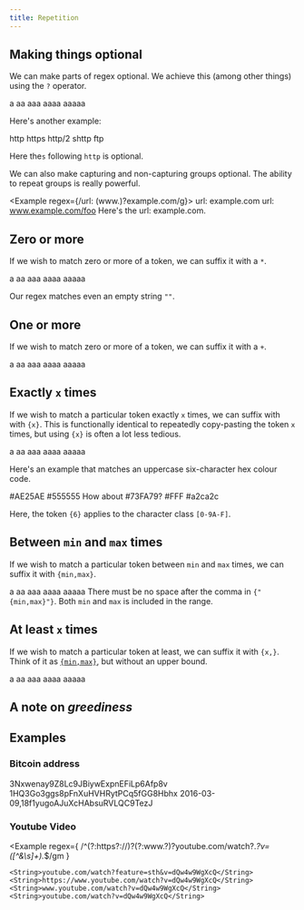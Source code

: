 ```yaml
---
title: Repetition
---
```


## Making things optional

We can make parts of regex optional. We achieve this (among other things) using the `?` operator.

<Example regex={/a?/g}>
    <String></String>
    <String>a</String>
    <String>aa</String>
    <String>aaa</String>
    <String>aaaa</String>
    <String>aaaaa</String>
</Example>

Here's another example:

<Example regex={/https?/g}>
    <String>http</String>
    <String>https</String>
    <String>http/2</String>
    <String>shttp</String>
    <String>ftp</String>
</Example>

Here the`s` following `http` is optional.

We can also make capturing and non-capturing groups optional. The ability to repeat groups is really powerful.

<Example regex={/url: (www\.)?example\.com/g}>
    <String>url: example.com</String>
    <String>url: www.example.com/foo</String>
    <String>Here's the url: example.com.</String>
</Example>

## Zero or more

If we wish to match zero or more of a token, we can suffix it with a `*`.

<Example regex={/a*/g}>
    <String></String>
    <String>a</String>
    <String>aa</String>
    <String>aaa</String>
    <String>aaaa</String>
    <String>aaaaa</String>
</Example>

Our regex matches even an empty string `""`.

## One or more

If we wish to match zero or more of a token, we can suffix it with a `+`.

<Example regex={/a+/g}>
    <String></String>
    <String>a</String>
    <String>aa</String>
    <String>aaa</String>
    <String>aaaa</String>
    <String>aaaaa</String>
</Example>

## Exactly `x` times

If we wish to match a particular token exactly `x` times, we can suffix with with `{x}`. This is functionally identical to repeatedly copy-pasting the token `x` times, but using `{x}` is often a lot less tedious.

<Example regex={/a{3}/g}>
    <String></String>
    <String>a</String>
    <String>aa</String>
    <String>aaa</String>
    <String>aaaa</String>
    <String>aaaaa</String>
</Example>

Here's an example that matches an uppercase six-character hex colour code.

<Example regex={/#[0-9A-F]{6}/g}>
    <String>#AE25AE</String>
    <String>#555555</String>
    <String>How about #73FA79?</String>
    <String>#FFF</String>
    <String>#a2ca2c</String>
</Example>

Here, the token `{6}` applies to the character class `[0-9A-F]`.

## Between `min` and `max` times

If we wish to match a particular token between `min` and `max` times, we can suffix it with `{min,max}`.

<Example regex={/a{2,4}/g}>
    <String></String>
    <String>a</String>
    <String>aa</String>
    <String>aaa</String>
    <String>aaaa</String>
    <String>aaaaa</String>
</Example>

<Warning>
    There must be no space after the comma in <code>{"{min,max}"}</code>.
</Warning>

<Note>
    Both <code>min</code> and <code>max</code> is included in the range.
</Note>

## At least `x` times

If we wish to match a particular token at least, we can suffix it with `{x,}`. Think of it as [`{min,max}`](#between-min-and-max-times), but without an upper bound.

<Example regex={/a{2,}/g}>
    <String></String>
    <String>a</String>
    <String>aa</String>
    <String>aaa</String>
    <String>aaaa</String>
    <String>aaaaa</String>
</Example>

## A note on _greediness_

## Examples

### Bitcoin address

<Example regex={/\b([13][a-km-zA-HJ-NP-Z0-9]{26,33})\b/g}>
    <String>3Nxwenay9Z8Lc9JBiywExpnEFiLp6Afp8v</String>
    <String>1HQ3Go3ggs8pFnXuHVHRytPCq5fGG8Hbhx</String>
    <String>2016-03-09,18f1yugoAJuXcHAbsuRVLQC9TezJ</String>
</Example>

### Youtube Video

<Example
    regex={
        /^(?:https?:\/\/)?(?:www\.?)?youtube\.com\/watch\?.*?v=([^&\s]+).*$/gm
    }
>
    <String>youtube.com/watch?feature=sth&v=dQw4w9WgXcQ</String>
    <String>https://www.youtube.com/watch?v=dQw4w9WgXcQ</String>
    <String>www.youtube.com/watch?v=dQw4w9WgXcQ</String>
    <String>youtube.com/watch?v=dQw4w9WgXcQ</String>
</Example>
